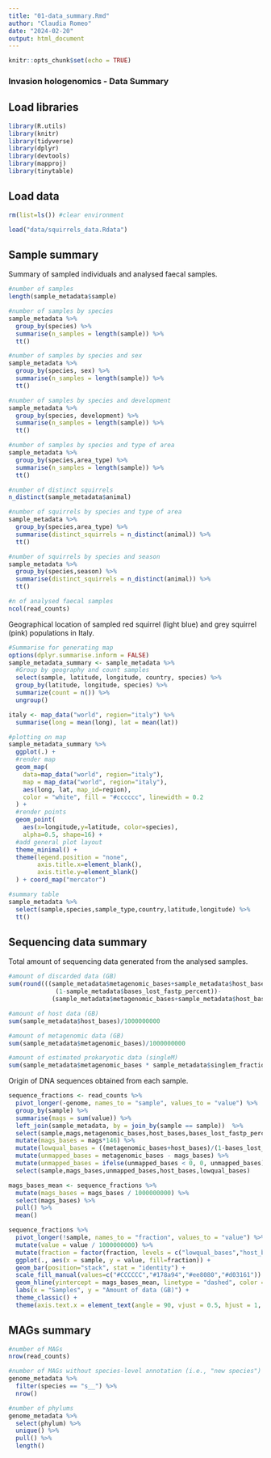 ```yaml
---
title: "01-data_summary.Rmd"
author: "Claudia Romeo"
date: "2024-02-20"
output: html_document
---
```


```r
knitr::opts_chunk$set(echo = TRUE)
```

### Invasion hologenomics - Data Summary


## Load libraries

```r
library(R.utils)
library(knitr)
library(tidyverse)
library(dplyr)
library(devtools)
library(mapproj)
library(tinytable)


```

## Load data

```r

rm(list=ls()) #clear environment

load("data/squirrels_data.Rdata")

```

## Sample summary

Summary of sampled individuals and analysed faecal samples.

```r

#number of samples
length(sample_metadata$sample)

#number of samples by species
sample_metadata %>%
  group_by(species) %>%
  summarise(n_samples = length(sample)) %>%
  tt()

#number of samples by species and sex
sample_metadata %>%
  group_by(species, sex) %>%
  summarise(n_samples = length(sample)) %>%
  tt()

#number of samples by species and development
sample_metadata %>%
  group_by(species, development) %>%
  summarise(n_samples = length(sample)) %>%
  tt()

#number of samples by species and type of area
sample_metadata %>%
  group_by(species,area_type) %>%
  summarise(n_samples = length(sample)) %>%
  tt()

#number of distinct squirrels
n_distinct(sample_metadata$animal)

#number of squirrels by species and type of area
sample_metadata %>%
  group_by(species,area_type) %>%
  summarise(distinct_squirrels = n_distinct(animal)) %>%
  tt()

#number of squirrels by species and season
sample_metadata %>%
  group_by(species,season) %>%
  summarise(distinct_squirrels = n_distinct(animal)) %>%
  tt()

#n of analysed faecal samples
ncol(read_counts)

```

Geographical location of sampled red squirrel (light blue) and grey squirrel (pink) populations in Italy.

```r
#Summarise for generating map
options(dplyr.summarise.inform = FALSE)
sample_metadata_summary <- sample_metadata %>%
  #Group by geography and count samples
  select(sample, latitude, longitude, country, species) %>%
  group_by(latitude, longitude, species) %>%
  summarize(count = n()) %>%
  ungroup()

italy <- map_data("world", region="italy") %>%
  summarise(long = mean(long), lat = mean(lat))

#plotting on map
sample_metadata_summary %>%
  ggplot(.) +
  #render map
  geom_map(
    data=map_data("world", region="italy"),
    map = map_data("world", region="italy"),
    aes(long, lat, map_id=region),
    color = "white", fill = "#cccccc", linewidth = 0.2
  ) +
  #render points
  geom_point(
    aes(x=longitude,y=latitude, color=species),
    alpha=0.5, shape=16) +
  #add general plot layout
  theme_minimal() +
  theme(legend.position = "none",
        axis.title.x=element_blank(),
        axis.title.y=element_blank()
  ) + coord_map("mercator")
```


```r
#summary table
sample_metadata %>%
  select(sample,species,sample_type,country,latitude,longitude) %>%
  tt()

```

## Sequencing data summary

Total amount of sequencing data generated from the analysed samples.

```r

#amount of discarded data (GB)
sum(round(((sample_metadata$metagenomic_bases+sample_metadata$host_bases)/
             (1-sample_metadata$bases_lost_fastp_percent))-
            (sample_metadata$metagenomic_bases+sample_metadata$host_bases)))/1000000000

#amount of host data (GB)
sum(sample_metadata$host_bases)/1000000000

#amount of metagenomic data (GB)
sum(sample_metadata$metagenomic_bases)/1000000000

#amount of estimated prokaryotic data (singleM)
sum(sample_metadata$metagenomic_bases * sample_metadata$singlem_fraction)/1000000000

```


Origin of DNA sequences obtained from each sample.

```r
sequence_fractions <- read_counts %>%
  pivot_longer(-genome, names_to = "sample", values_to = "value") %>%
  group_by(sample) %>%
  summarise(mags = sum(value)) %>%
  left_join(sample_metadata, by = join_by(sample == sample))  %>%
  select(sample,mags,metagenomic_bases,host_bases,bases_lost_fastp_percent) %>%
  mutate(mags_bases = mags*146) %>%
  mutate(lowqual_bases = ((metagenomic_bases+host_bases)/(1-bases_lost_fastp_percent))-(metagenomic_bases+host_bases)) %>%
  mutate(unmapped_bases = metagenomic_bases - mags_bases) %>%
  mutate(unmapped_bases = ifelse(unmapped_bases < 0, 0, unmapped_bases)) %>%
  select(sample,mags_bases,unmapped_bases,host_bases,lowqual_bases)

mags_bases_mean <- sequence_fractions %>%
  mutate(mags_bases = mags_bases / 1000000000) %>%
  select(mags_bases) %>%
  pull() %>%
  mean()

sequence_fractions %>%
  pivot_longer(!sample, names_to = "fraction", values_to = "value") %>%
  mutate(value = value / 1000000000) %>%
  mutate(fraction = factor(fraction, levels = c("lowqual_bases","host_bases","unmapped_bases","mags_bases"))) %>%
  ggplot(., aes(x = sample, y = value, fill=fraction)) +
  geom_bar(position="stack", stat = "identity") +
  scale_fill_manual(values=c("#CCCCCC","#178a94","#ee8080","#d03161")) +
  geom_hline(yintercept = mags_bases_mean, linetype = "dashed", color = "black") +
  labs(x = "Samples", y = "Amount of data (GB)") +
  theme_classic() +
  theme(axis.text.x = element_text(angle = 90, vjust = 0.5, hjust = 1, size=6),legend.position = "bottom")

```

## MAGs summary

```r

#number of MAGs
nrow(read_counts)

#number of MAGs without species-level annotation (i.e., "new species")
genome_metadata %>%
  filter(species == "s__") %>%
  nrow()

#number of phylums
genome_metadata %>%
  select(phylum) %>%
  unique() %>%
  pull() %>%
  length()

```


